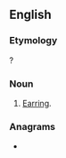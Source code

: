 ==English==

===Etymology===
{{suffix|en|ear|let}}?

===Noun===
{{en-noun}}

# {{lb|en|obsolete}} [[earring|Earring]].

===Anagrams===
* {{anagrams|en|Aertel|Tralee|alreet|e-alert|elater|relate}}